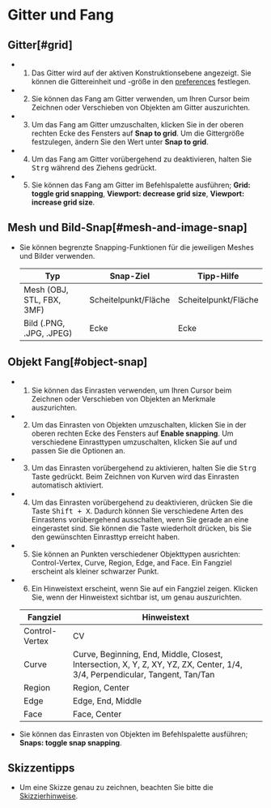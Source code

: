 
# Gitter und Fang

## Gitter[#grid]

- 1. Das Gitter wird auf der aktiven Konstruktionsebene angezeigt. Sie können die Gittereinheit und -größe in den [preferences](/plasticity-essentials/preferences) festlegen.
- 2. Sie können das Fang am Gitter verwenden, um Ihren Cursor beim Zeichnen oder Verschieben von Objekten am Gitter auszurichten.
- 3. Um das Fang am Gitter umzuschalten, klicken Sie in der oberen rechten Ecke des Fensters auf **Snap to grid**. Um die Gittergröße festzulegen, ändern Sie den Wert unter **Snap to grid**.
- 4. Um das Fang am Gitter vorübergehend zu deaktivieren, halten Sie <kbd>Strg</kbd> während des Ziehens gedrückt.
- 5. Sie können das Fang am Gitter im Befehlspalette ausführen; **Grid: toggle grid snapping**, **Viewport: decrease grid size**, **Viewport: increase grid size**.

## Mesh und Bild-Snap[#mesh-and-image-snap]

- Sie können begrenzte Snapping-Funktionen für die jeweiligen Meshes und Bilder verwenden.

   | Typ                | Snap-Ziel | Tipp-Hilfe |
   | ------------------- | ----------- | -------- |
   | Mesh (OBJ, STL, FBX, 3MF)| Scheitelpunkt/Fläche | Scheitelpunkt/Fläche|
   | Bild (.PNG, .JPG, .JPEG)| Ecke | Ecke | 

## Objekt Fang[#object-snap]

- 1. Sie können das Einrasten verwenden, um Ihren Cursor beim Zeichnen oder Verschieben von Objekten an Merkmale auszurichten.
- 2. Um das Einrasten von Objekten umzuschalten, klicken Sie in der oberen rechten Ecke des Fensters auf **Enable snapping**. Um verschiedene Einrasttypen umzuschalten, klicken Sie auf <ButtonIcon type="button-types-of-snapping" /> und passen Sie die Optionen an.
- 3. Um das Einrasten vorübergehend zu aktivieren, halten Sie die <kbd>Strg</kbd> Taste gedrückt. Beim Zeichnen von Kurven wird das Einrasten automatisch aktiviert.
- 4. Um das Einrasten vorübergehend zu deaktivieren, drücken Sie die Taste <kbd>Shift + X</kbd>. Dadurch können Sie verschiedene Arten des Einrastens vorübergehend ausschalten, wenn Sie gerade an eine eingerastet sind. Sie können die Taste wiederholt drücken, bis Sie den gewünschten Einrasttyp erreicht haben.
- 5. Sie können an Punkten verschiedener Objekttypen ausrichten: Control-Vertex, Curve, Region, Edge, and Face. Ein Fangziel erscheint als kleiner schwarzer Punkt.
- 6. Ein Hinweistext erscheint, wenn Sie auf ein Fangziel zeigen. Klicken Sie, wenn der Hinweistext sichtbar ist, um genau auszurichten.

    | Fangziel       | Hinweistext                                                                                                                  |
    | -------------- | ---------------------------------------------------------------------------------------------------------------------------- |
    | Control-Vertex | CV                                                                                                                           |
    | Curve          | Curve, Beginning, End, Middle, Closest, Intersection, X, Y, Z, XY, YZ, ZX, Center, 1/4, 3/4, Perpendicular, Tangent, Tan/Tan |
    | Region         | Region, Center                                                                                                               |
    | Edge           | Edge, End, Middle                                                                                                            |
    | Face           | Face, Center                                                                                                                 |

- Sie können das Einrasten von Objekten im Befehlspalette ausführen; **Snaps: toggle snap snapping**.

## Skizzentipps

- Um eine Skizze genau zu zeichnen, beachten Sie bitte die [Skizzierhinweise](/tool/sketching-essentials).